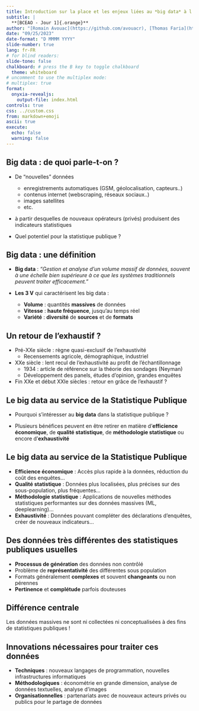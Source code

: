 ```yaml
---
title: Introduction sur la place et les enjeux liées au *big data* à l'Insee
subtitle: |
  **[BCEAO - Jour 1]{.orange}**
author: "[Romain Avouac](https://github.com/avouacr), [Thomas Faria](https://github.com/ThomasFaria)"
date: "09/25/2023"
date-format: "D MMMM YYYY"
slide-number: true
lang: fr-FR
# for blind readers:
slide-tone: false
chalkboard: # press the B key to toggle chalkboard
  theme: whiteboard
# uncomment to use the multiplex mode:
# multiplex: true
format:
  onyxia-revealjs:
    output-file: index.html
controls: true
css: ../custom.css
from: markdown+emoji
ascii: true
execute: 
  echo: false
  warning: false
---
```


## Big data : de quoi parle-t-on ?

- De "nouvelles" données
  - enregistrements automatiques (GSM, géolocalisation, capteurs..)
  - contenus internet (webscraping, réseaux sociaux..)
  - images satellites
  - etc.

- à partir desquelles de nouveaux opérateurs (privés) produisent des indicateurs statistiques

- Quel potentiel pour la statistique publique ?

## Big data : une définition

- [**Big data**]{.orange} : [*"Gestion et analyse d'un volume massif de données, souvent à une échelle bien supérieure à ce que les systèmes traditionnels peuvent traiter efficacement."*]{.blue2}

- [**Les 3 V**]{.orange} qui caractérisent les big data :
    - [**Volume**]{.orange} : quantités [**massives**]{.blue2} de données
    - [**Vitesse**]{.orange} : [**haute fréquence**]{.blue2}, jusqu'au temps réel
    - [**Variété**]{.orange} : [**diversité**]{.blue2} de [**sources**]{.blue2} et de [**formats**]{.blue2}

## Un retour de l'exhaustif ?

- Pré-XXe siècle : règne quasi-exclusif de l'exhaustivité
  - Recensements agricole, démographique, industriel

- XXe siècle : lent recul de l’exhaustivité au profit de l'échantillonnage
  - 1934 : article de référence sur la théorie des sondages (Neyman)
  - Développement des panels, études d'opinion, grandes enquêtes

- Fin XXe et début XXIe siècles : retour en grâce de l'exhaustif ?



## Le big data au service de la Statistique Publique

- Pourquoi s'intéresser au [**big data**]{.orange} dans la statistique publique ?

- Plusieurs bénéfices peuvent en être retirer en matière d'[**efficience économique**]{.orange}, de [**qualité statistique**]{.orange}, de [**méthodologie statistique**]{.orange} ou encore d'[**exhaustivité**]{.orange}

## Le big data au service de la Statistique Publique


- [**Efficience économique**]{.orange} : Accès plus rapide à la données, réduction du coût des enquêtes...
- [**Qualité statistique**]{.orange} : Données plus localisées, plus précises sur des sous-population, plus fréquentes...
- [**Méthodologie statistique**]{.orange} : Applications de nouvelles méthodes statistiques performantes sur des données massives (ML, deeplearning)... 
- [**Exhaustivité**]{.orange} : Données pouvant compléter des déclarations d'enquêtes, créer de nouveaux indicateurs...

## Des données très différentes des statistiques publiques usuelles


- [**Processus de génération**]{.orange} des données non contrôlé
- Problème de [**représentativité**]{.orange} des différentes sous population
- Formats généralement [**complexes**]{.orange} et souvent [**changeants**]{.orange} ou non pérennes
- [**Pertinence**]{.orange} et [**complétude**]{.orange} parfois douteuses

::: {.callout-important}
## Différence centrale
Les données massives ne sont ni collectées ni conceptualisées à des fins de statistiques publiques !
:::

## Innovations nécessaires pour traiter ces données

- [**Techniques**]{.orange} : nouveaux langages de programmation, nouvelles infrastructures informatiques 
- [**Méthodologiques**]{.orange} : économétrie en grande dimension, analyse de données textuelles, analyse d'images
- [**Organisationnelles**]{.orange} : partenariats avec de nouveaux acteurs privés ou publics pour le partage de données
